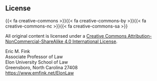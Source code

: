 ::: {.content-visible when-format="revealjs"}
# License {.unnumbered} 
:::

<div class="license">

{{< fa creative-commons >}}{{< fa creative-commons-by >}}{{< fa creative-commons-nc >}}{{< fa creative-commons-sa >}}
	
<p>All original content is licensed under a <a href="https://creativecommons.org/licenses/by-nc-sa/4.0/" target="_blank"> Creative Commons Attribution-NonCommercial-ShareAlike 4.0 International License</a>.</p>

<p>Eric M. Fink<br>
Associate Professor of Law<br>
Elon University School of Law<br>
Greensboro, North Carolina 27408<br>
<a href="https://www.emfink.net/ElonLaw/"><span class="mono-face">https://www.emfink.net/ElonLaw</span></a></p>

</div>